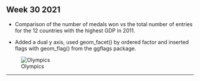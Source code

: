 ## Week 30 2021

* Comparison of the number of medals won vs the total number of entries for the 12 countries with the highest GDP in 2011.

* Added a dual y axis, used geom_facet() by ordered factor and inserted flags with geom_flag() from the ggflags package.

![Olympics](https://github.com/LauraCole2445/TidyTuesday/blob/master/olympics/olympics_gdp_v_medals.png)

---
